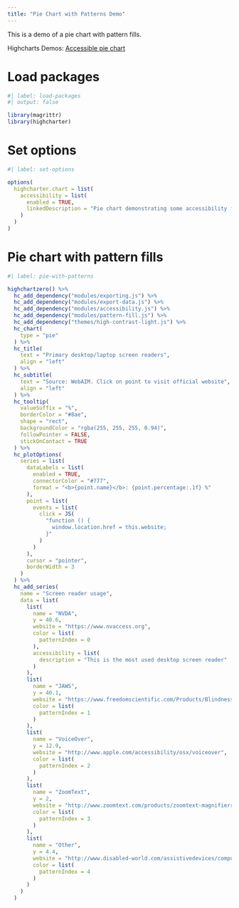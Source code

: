 ```yaml
---
title: "Pie Chart with Patterns Demo"
---
```


This is a demo of a pie chart with pattern fills.

Highcharts Demos: [Accessible pie chart](https://www.highcharts.com/demo/accessible-pie)

# Load packages

```r
#| label: load-packages
#| output: false

library(magrittr)
library(highcharter)
```

# Set options

```r
#| label: set-options

options(
  highcharter.chart = list(
    accessibility = list(
      enabled = TRUE,
      linkedDescription = "Pie chart demonstrating some accessibility features of Highcharts. The chart shows which screen reader is used as the primary screen reader by the respondents, with NVDA currently being the most popular one. The JAWS screen reader is following closely behind."
    )
  )
)
```

# Pie chart with pattern fills

```r
#| label: pie-with-patterns

highchartzero() %>% 
  hc_add_dependency("modules/exporting.js") %>% 
  hc_add_dependency("modules/export-data.js") %>% 
  hc_add_dependency("modules/accessibility.js") %>% 
  hc_add_dependency("modules/pattern-fill.js") %>% 
  hc_add_dependency("themes/high-contrast-light.js") %>% 
  hc_chart(
    type = "pie"
  ) %>% 
  hc_title(
    text = "Primary desktop/laptop screen readers",
    align = "left"
  ) %>% 
  hc_subtitle(
    text = "Source: WebAIM. Click on point to visit official website",
    align = "left"
  ) %>% 
  hc_tooltip(
    valueSuffix = "%",
    borderColor = "#8ae",
    shape = "rect",
    backgroundColor = "rgba(255, 255, 255, 0.94)",
    followPointer = FALSE,
    stickOnContact = TRUE
  ) %>% 
  hc_plotOptions(
    series = list(
      dataLabels = list(
        enabled = TRUE,
        connectorColor = "#777",
        format = "<b>{point.name}</b>: {point.percentage:.1f} %"
      ),
      point = list(
        events = list(
          click = JS(
            "function () {
              window.location.href = this.website;
            }"
          )
        )
      ),
      cursor = "pointer",
      borderWidth = 3
    )
  ) %>% 
  hc_add_series(
    name = "Screen reader usage",
    data = list(
      list(
        name = "NVDA",
        y = 40.6,
        website = "https://www.nvaccess.org",
        color = list(
          patternIndex = 0
        ),
        accessibility = list(
          description = "This is the most used desktop screen reader"
        )
      ),
      list(
        name = "JAWS",
        y = 40.1,
        website = "https://www.freedomscientific.com/Products/Blindness/JAWS",
        color = list(
          patternIndex = 1
        )
      ),
      list(
        name = "VoiceOver",
        y = 12.9,
        website = "http://www.apple.com/accessibility/osx/voiceover",
        color = list(
          patternIndex = 2
        )
      ),
      list(
        name = "ZoomText",
        y = 2,
        website = "http://www.zoomtext.com/products/zoomtext-magnifierreader",
        color = list(
          patternIndex = 3
        )
      ),
      list(
        name = "Other",
        y = 4.4,
        website = "http://www.disabled-world.com/assistivedevices/computer/screen-readers.php",
        color = list(
          patternIndex = 4
        )
      )
    )
  )
```

